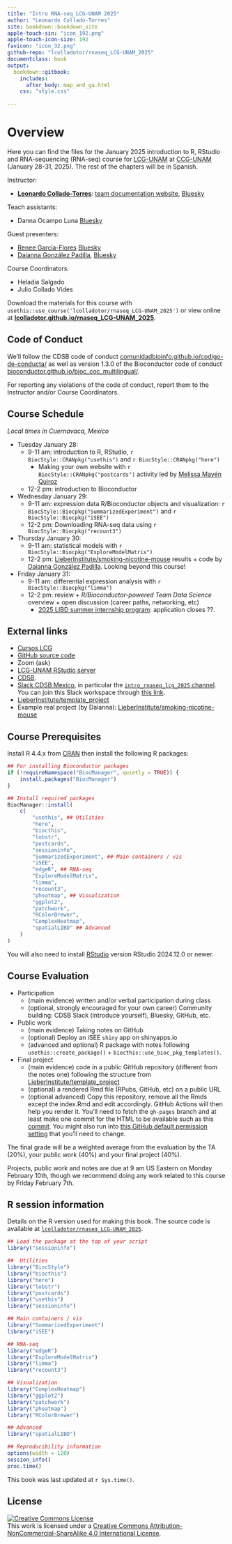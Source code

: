 ```yaml
---
title: "Intro RNA-seq LCG-UNAM 2025"
author: "Leonardo Collado-Torres"
site: bookdown::bookdown_site
apple-touch-sin: "icon_192.png"
apple-touch-icon-size: 192
favicon: "icon_32.png"
github-repo: "lcolladotor/rnaseq_LCG-UNAM_2025"
documentclass: book
output:
  bookdown::gitbook:
    includes:
      after_body: map_and_ga.html
    css: "style.css"
    
---
```


# Overview {-}

Here you can find the files for the January 2025 introduction to R, RStudio and RNA-sequencing (RNA-seq) course for [LCG-UNAM](https://lcg.unam.mx/) at [CCG-UNAM](https://ccg.unam.mx/) (January 28-31, 2025). The rest of the chapters will be in Spanish.

Instructor:

* [**Leonardo Collado-Torres**](http://lcolladotor.github.io/): [team documentation website](https://lcolladotor.github.io/bioc_team_ds/), [Bluesky](https://bsky.app/profile/lcolladotor.bsky.social)

Teach assistants:

* Danna Ocampo Luna [Bluesky](https://bsky.app/profile/genomic-swallow.bsky.social)

Guest presenters:

* [Renee García-Flores](https://reneegf.github.io/) [Bluesky](https://bsky.app/profile/freneegf.bsky.social)
* [Daianna González Padilla](https://daianna21.github.io/), [Bluesky](https://bsky.app/profile/daiannaglez.bsky.social)

<!--
* [Melissa Mayén Quiroz](https://melii99.github.io/), [Bluesky](https://bsky.app/profile/meli-mq99.bsky.social)
-->

Course Coordinators:

* Heladia Salgado
* Julio Collado Vides

Download the materials for this course with `usethis::use_course('lcolladotor/rnaseq_LCG-UNAM_2025')` or view online at [**lcolladotor.github.io/rnaseq_LCG-UNAM_2025**](http://lcolladotor.github.io/rnaseq_LCG-UNAM_2025).

## Code of Conduct {-}

We'll follow the CDSB code of conduct [comunidadbioinfo.github.io/codigo-de-conducta/](https://comunidadbioinfo.github.io/codigo-de-conducta/) as well as version 1.3.0 of the Bioconductor code of conduct [bioconductor.github.io/bioc_coc_multilingual/](https://bioconductor.github.io/bioc_coc_multilingual/). 

For reporting any violations of the code of conduct, report them to the Instructor and/or Course Coordinators.

## Course Schedule {-}

_Local times in Cuernavaca, Mexico_

* Tuesday January 28:
  - 9-11 am: introduction to R, RStudio, `r BiocStyle::CRANpkg("usethis")` and `r BiocStyle::CRANpkg("here")`
    - Making your own website with `r BiocStyle::CRANpkg("postcards")` activity led by [Melissa Mayén Quiroz](https://melii99.github.io/)
  - 12-2 pm: introduction to Bioconductor
* Wednesday January 29:
  - 9-11 am: expression data R/Bioconductor objects and visualization: `r BiocStyle::Biocpkg("SummarizedExperiment")` and `r BiocStyle::Biocpkg("iSEE")`
  - 12-2 pm: Downloading RNA-seq data using `r BiocStyle::Biocpkg("recount3")`
* Thursday January 30:
  - 9-11 am: statistical models with `r BiocStyle::Biocpkg("ExploreModelMatrix")`
  - 12-2 pm: [LieberInstitute/smoking-nicotine-mouse](https://github.com/LieberInstitute/smoking-nicotine-mouse) results + code by [Daianna González Padilla](https://daianna21.github.io/). Looking beyond this course!
* Friday January 31:
  - 9-11 am: differential expression analysis with `r BiocStyle::Biocpkg("limma")`
  - 12-2 pm: review + _R/Bioconductor-powered Team Data Science_ overview + open discussion (career paths, networking, etc)
    - [2025 LIBD summer internship program](https://www.libd.org/summer-internship): application closes ??.
  
## External links {-}

* [Cursos LCG](https://cursos.lcg.unam.mx/course/view.php?id=235)
* [GitHub source code](https://github.com/lcolladotor/rnaseq_LCG-UNAM_2025)
* Zoom (ask)
* [LCG-UNAM RStudio server](http://132.248.220.108:8787/)
* [CDSB](https://comunidadbioinfo.github.io/). 
* [Slack CDSB Mexico](https://comunidadbioinfo.slack.com), in particular the [`intro_rnaseq_lcg_2025` channel](https://comunidadbioinfo.slack.com/archives/C089V30HHP0). You can join this Slack workspace through [this link](https://join.slack.com/t/comunidadbioinfo/shared_invite/zt-8lsvpm84-Fne1W0hadk6cpjgJS17Tnw).
* [LieberInstitute/template_project](https://github.com/LieberInstitute/template_project)
* Example real project (by Daianna): [LieberInstitute/smoking-nicotine-mouse](https://github.com/LieberInstitute/smoking-nicotine-mouse)
  

## Course Prerequisites {-}

Install R 4.4.x from [CRAN](https://cran.r-project.org/) then install the following R packages:

```r
## For installing Bioconductor packages
if (!requireNamespace("BiocManager", quietly = TRUE)) {
    install.packages("BiocManager")
}

## Install required packages
BiocManager::install(
    c(
        "usethis", ## Utilities
        "here",
        "biocthis",
        "lobstr",
        "postcards",
        "sessioninfo",
        "SummarizedExperiment", ## Main containers / vis
        "iSEE",
        "edgeR", ## RNA-seq
        "ExploreModelMatrix",
        "limma",
        "recount3",
        "pheatmap", ## Visualization
        "ggplot2",
        "patchwork",
        "RColorBrewer",
        "ComplexHeatmap",
        "spatialLIBD" ## Advanced
    )
)
```

You will also need to install [RStudio](https://rstudio.com/products/rstudio/download/#download) version RStudio 2024.12.0 or newer.

## Course Evaluation {-}

* Participation
  - (main evidence) written and/or verbal participation during class
  - (optional, strongly encouraged for your own career) Community building: CDSB Slack (introduce yourself), Bluesky, GitHub, etc.
* Public work
  - (main evidence) Taking notes on GitHub
  - (optional) Deploy an iSEE `shiny` app on shinyapps.io
  - (advanced and optional) R package with notes following `usethis::create_package()` + `biocthis::use_bioc_pkg_templates()`.
* Final project
  - (main evidence) code in a public GitHub repository (different from the notes one) following the structure from [LieberInstitute/template_project](https://github.com/LieberInstitute/template_project)
  - (optional) a rendered Rmd file (RPubs, GitHub, etc) on a public URL
  - (optional advanced) Copy this repository, remove all the Rmds except the index.Rmd and edit accordingly. GitHub Actions will then help you render it. You'll need to fetch the `gh-pages` branch and at least make one commit for the HTML to be available such as this [commit](https://github.com/lcolladotor/rnaseq_LCG-UNAM_2021/commit/e15bd6c234dd0ca4233050a4a0a42184994fef3b). You might also run into [this GitHub default permission setting](https://github.com/ad-m/github-push-action/issues/96#issuecomment-1396347833) that you'll need to change.
  
The final grade will be a weighted average from the evaluation by the TA (20%), your public work (40%) and your final project (40%).

Projects, public work and notes are due at 9 am US Eastern on Monday February 10th, though we recommend doing any work related to this course by Friday February 7th.

## R session information {-}

Details on the R version used for making this book. The source code is available at [`lcolladotor/rnaseq_LCG-UNAM_2025`](https://github.com/lcolladotor/rnaseq_LCG-UNAM_2025).

```r
## Load the package at the top of your script
library("sessioninfo")

##  Utilities
library("BiocStyle")
library("biocthis")
library("here")
library("lobstr")
library("postcards")
library("usethis")
library("sessioninfo")

## Main containers / vis
library("SummarizedExperiment")
library("iSEE")

## RNA-seq
library("edgeR")
library("ExploreModelMatrix")
library("limma")
library("recount3")

## Visualization
library("ComplexHeatmap")
library("ggplot2")
library("patchwork")
library("pheatmap")
library("RColorBrewer")

## Advanced
library("spatialLIBD")
```

```r
## Reproducibility information
options(width = 120)
session_info()
proc.time()
```

This book was last updated at `r Sys.time()`.

## License  {-}

<a rel="license" href="http://creativecommons.org/licenses/by-nc-sa/4.0/"><img alt="Creative Commons License" style="border-width:0" src="https://i.creativecommons.org/l/by-nc-sa/4.0/88x31.png" /></a><br />This work is licensed under a <a rel="license" href="http://creativecommons.org/licenses/by-nc-sa/4.0/">Creative Commons Attribution-NonCommercial-ShareAlike 4.0 International License</a>.

